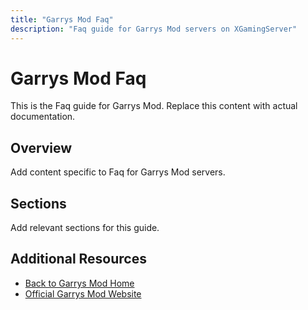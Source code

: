 ```yaml
---
title: "Garrys Mod Faq"
description: "Faq guide for Garrys Mod servers on XGamingServer"
---
```


# Garrys Mod Faq

This is the Faq guide for Garrys Mod. Replace this content with actual documentation.

## Overview

Add content specific to Faq for Garrys Mod servers.

## Sections

Add relevant sections for this guide.

## Additional Resources

- [Back to Garrys Mod Home](./index)
- [Official Garrys Mod Website](https://example.com)
